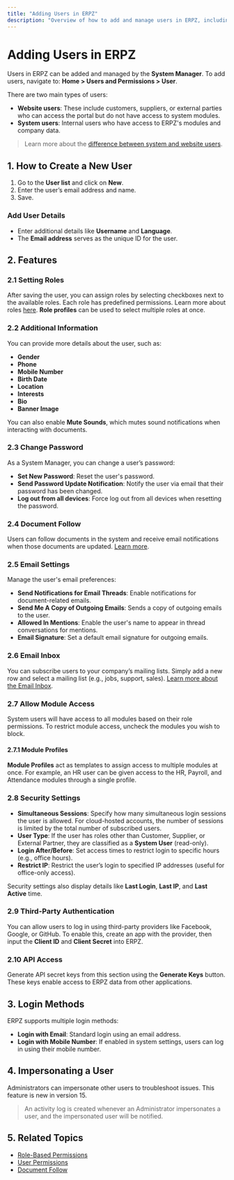 ```yaml
---
title: "Adding Users in ERPZ"
description: "Overview of how to add and manage users in ERPZ, including roles, permissions, and login methods"
---
```


# Adding Users in ERPZ

Users in ERPZ can be added and managed by the **System Manager**. To add users, navigate to: **Home > Users and Permissions > User**.

There are two main types of users:

- **Website users**: These include customers, suppliers, or external parties who can access the portal but do not have access to system modules.
- **System users**: Internal users who have access to ERPZ's modules and company data.

> Learn more about the [difference between system and website users](#).

## 1. How to Create a New User

1. Go to the **User list** and click on **New**.
2. Enter the user’s email address and name.
3. Save.

### Add User Details

- Enter additional details like **Username** and **Language**.
- The **Email address** serves as the unique ID for the user.

## 2. Features

### 2.1 Setting Roles

After saving the user, you can assign roles by selecting checkboxes next to the available roles. Each role has predefined permissions. Learn more about roles [here](#). **Role profiles** can be used to select multiple roles at once.

### 2.2 Additional Information

You can provide more details about the user, such as:

- **Gender**
- **Phone**
- **Mobile Number**
- **Birth Date**
- **Location**
- **Interests**
- **Bio**
- **Banner Image**

You can also enable **Mute Sounds**, which mutes sound notifications when interacting with documents.

### 2.3 Change Password

As a System Manager, you can change a user’s password:

- **Set New Password**: Reset the user's password.
- **Send Password Update Notification**: Notify the user via email that their password has been changed.
- **Log out from all devices**: Force log out from all devices when resetting the password.

### 2.4 Document Follow

Users can follow documents in the system and receive email notifications when those documents are updated. [Learn more](#).

### 2.5 Email Settings

Manage the user's email preferences:

- **Send Notifications for Email Threads**: Enable notifications for document-related emails.
- **Send Me A Copy of Outgoing Emails**: Sends a copy of outgoing emails to the user.
- **Allowed In Mentions**: Enable the user's name to appear in thread conversations for mentions.
- **Email Signature**: Set a default email signature for outgoing emails.

### 2.6 Email Inbox

You can subscribe users to your company’s mailing lists. Simply add a new row and select a mailing list (e.g., jobs, support, sales). [Learn more about the Email Inbox](#).

### 2.7 Allow Module Access

System users will have access to all modules based on their role permissions. To restrict module access, uncheck the modules you wish to block.

#### 2.7.1 Module Profiles

**Module Profiles** act as templates to assign access to multiple modules at once. For example, an HR user can be given access to the HR, Payroll, and Attendance modules through a single profile.

### 2.8 Security Settings

- **Simultaneous Sessions**: Specify how many simultaneous login sessions the user is allowed. For cloud-hosted accounts, the number of sessions is limited by the total number of subscribed users.
- **User Type**: If the user has roles other than Customer, Supplier, or External Partner, they are classified as a **System User** (read-only).
- **Login After/Before**: Set access times to restrict login to specific hours (e.g., office hours).
- **Restrict IP**: Restrict the user’s login to specified IP addresses (useful for office-only access).

Security settings also display details like **Last Login**, **Last IP**, and **Last Active** time.

### 2.9 Third-Party Authentication

You can allow users to log in using third-party providers like Facebook, Google, or GitHub. To enable this, create an app with the provider, then input the **Client ID** and **Client Secret** into ERPZ.

### 2.10 API Access

Generate API secret keys from this section using the **Generate Keys** button. These keys enable access to ERPZ data from other applications.

## 3. Login Methods

ERPZ supports multiple login methods:

- **Login with Email**: Standard login using an email address.
- **Login with Mobile Number**: If enabled in system settings, users can log in using their mobile number.

## 4. Impersonating a User

Administrators can impersonate other users to troubleshoot issues. This feature is new in version 15.

> An activity log is created whenever an Administrator impersonates a user, and the impersonated user will be notified.

## 5. Related Topics

- [Role-Based Permissions]()
- [User Permissions]()
- [Document Follow]()
